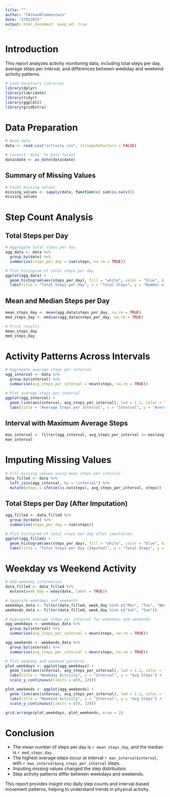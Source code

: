 ---
title: ""
author: "CWJvanBlommestwin"
date: "27022025"
output: html_document: keep_md: true
---

# Introduction

This report analyzes activity monitoring data, including total steps per day, average steps per interval, and differences between weekday and weekend activity patterns.

```{r setup, include=FALSE}
# Load necessary libraries
library(dplyr)
library(lubridate)
library(tidyr)
library(ggplot2)
library(gridExtra)
```

# Data Preparation

```{r load-data}
# Read data
data <- read.csv("activity.csv", stringsAsFactors = FALSE)

# Convert 'date' to Date format
data$date <- as_date(data$date)
```

## Summary of Missing Values

```{r missing-values}
# Count missing values
missing_values <- sapply(data, function(x) sum(is.na(x)))
missing_values
```

# Step Count Analysis

## Total Steps per Day

```{r total-steps-day}
# Aggregate total steps per day
agg_data <- data %>%
  group_by(date) %>%
  summarise(steps_per_day = sum(steps, na.rm = TRUE))

# Plot histogram of total steps per day
ggplot(agg_data) +
  geom_histogram(aes(steps_per_day), fill = "white", color = "blue", bins = 30) +
  labs(title = "Total Steps per Day", x = "Total Steps", y = "Number of Days")
```

## Mean and Median Steps per Day

```{r mean-median-steps}
mean_steps_day <- mean(agg_data$steps_per_day, na.rm = TRUE)
med_steps_day <- median(agg_data$steps_per_day, na.rm = TRUE)

# Print results
mean_steps_day
med_steps_day
```

# Activity Patterns Across Intervals

```{r avg-steps-interval}
# Aggregate average steps per interval
agg_interval <- data %>%
  group_by(interval) %>%
  summarise(avg_steps_per_interval = mean(steps, na.rm = TRUE))

# Plot average steps per interval
ggplot(agg_interval) +
  geom_line(aes(interval, avg_steps_per_interval), lwd = 1.1, color = "blue") +
  labs(title = "Average Steps per Interval", x = "Interval", y = "Average Steps")
```

## Interval with Maximum Average Steps

```{r max-interval}
max_interval <- filter(agg_interval, avg_steps_per_interval == max(avg_steps_per_interval))
max_interval
```

# Imputing Missing Values

```{r impute-missing-values}
# Fill missing values using mean steps per interval
data_filled <- data %>%
  left_join(agg_interval, by = "interval") %>%
  mutate(steps = ifelse(is.na(steps), avg_steps_per_interval, steps))
```

## Total Steps per Day (After Imputation)

```{r total-steps-imputed}
agg_filled <- data_filled %>%
  group_by(date) %>%
  summarise(steps_per_day = sum(steps))

# Plot histogram of total steps per day after imputation
ggplot(agg_filled) +
  geom_histogram(aes(steps_per_day), fill = "white", color = "blue", bins = 30) +
  labs(title = "Total Steps per Day (Imputed)", x = "Total Steps", y = "Number of Days")
```

# Weekday vs Weekend Activity

```{r weekday-weekend}
# Add weekday information
data_filled <- data_filled %>%
  mutate(week_day = wday(date, label = TRUE))

# Separate weekdays and weekends
weekdays_data <- filter(data_filled, week_day %in% c("Mon", "Tue", "Wed", "Thu", "Fri"))
weekends_data <- filter(data_filled, week_day %in% c("Sat", "Sun"))

# Aggregate average steps per interval for weekdays and weekends
agg_weekdays <- weekdays_data %>%
  group_by(interval) %>%
  summarise(avg_steps_per_interval = mean(steps, na.rm = TRUE))

agg_weekends <- weekends_data %>%
  group_by(interval) %>%
  summarise(avg_steps_per_interval = mean(steps, na.rm = TRUE))

# Plot weekday and weekend patterns
plot_weekdays <- ggplot(agg_weekdays) +
  geom_line(aes(interval, avg_steps_per_interval), lwd = 1.1, color = "blue") +
  labs(title = "Weekday Activity", x = "Interval", y = "Avg Steps") +
  scale_y_continuous(limits = c(0, 220))

plot_weekends <- ggplot(agg_weekends) +
  geom_line(aes(interval, avg_steps_per_interval), lwd = 1.1, color = "blue") +
  labs(title = "Weekend Activity", x = "Interval", y = "Avg Steps") +
  scale_y_continuous(limits = c(0, 220))

grid.arrange(plot_weekdays, plot_weekends, nrow = 2)
```

# Conclusion

-   The mean number of steps per day is `r mean_steps_day`, and the median is `r med_steps_day`.
-   The highest average steps occur at interval `r max_interval$interval`, with `r max_interval$avg_steps_per_interval` steps.
-   Imputing missing values changed the step distribution.
-   Step activity patterns differ between weekdays and weekends.

This report provides insight into daily step counts and interval-based movement patterns, helping to understand trends in physical activity.

